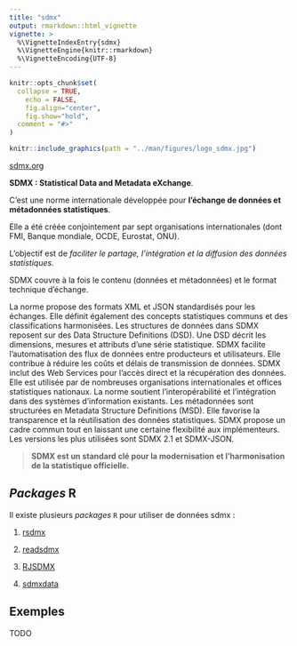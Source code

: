 ```yaml
---
title: "sdmx"
output: rmarkdown::html_vignette
vignette: >
  %\VignetteIndexEntry{sdmx}
  %\VignetteEngine{knitr::rmarkdown}
  %\VignetteEncoding{UTF-8}
---
```


```r
knitr::opts_chunk$set(
  collapse = TRUE,
	echo = FALSE,
	fig.align="center",
	fig.show="hold",
  comment = "#>"
)
```

```r
knitr::include_graphics(path = "../man/figures/logo_sdmx.jpg")
```

[sdmx.org](https://sdmx.org/)

**SDMX : Statistical Data and Metadata eXchange**.

C’est une norme internationale développée pour **l’échange de données et métadonnées statistiques**.

Elle a été créée conjointement par sept organisations internationales (dont FMI, Banque mondiale, OCDE, Eurostat, ONU).

L’objectif est de *faciliter le partage, l’intégration et la diffusion des données statistiques*.

SDMX couvre à la fois le contenu (données et métadonnées) et le format technique d’échange.

La norme propose des formats XML et JSON standardisés pour les échanges. Elle définit également des concepts statistiques communs et des classifications harmonisées. Les structures de données dans SDMX reposent sur des Data Structure Definitions (DSD). Une DSD décrit les dimensions, mesures et attributs d’une série statistique. SDMX facilite l’automatisation des flux de données entre producteurs et utilisateurs. Elle contribue à réduire les coûts et délais de transmission de données. SDMX inclut des Web Services pour l’accès direct et la récupération des données. Elle est utilisée par de nombreuses organisations internationales et offices statistiques nationaux. La norme soutient l’interopérabilité et l’intégration dans des systèmes d’information existants. Les métadonnées sont structurées en Metadata Structure Definitions (MSD). Elle favorise la transparence et la réutilisation des données statistiques. SDMX propose un cadre commun tout en laissant une certaine flexibilité aux implémenteurs. Les versions les plus utilisées sont SDMX 2.1 et SDMX-JSON. 

> **SDMX est un standard clé pour la modernisation et l’harmonisation de la statistique officielle.**

## *Packages* R

Il existe plusieurs *packages* `R` pour utiliser de données sdmx :

1. [rsdmx](https://cran.r-project.org/web/packages/rsdmx/index.html)

2. [readsdmx](https://cran.r-project.org/web/packages/readsdmx/index.html)

3. [RJSDMX](https://cran.r-project.org/web/packages/RJSDMX/index.html)

4. [sdmxdata](https://edwindj.github.io/sdmxdata/)

## Exemples

TODO


